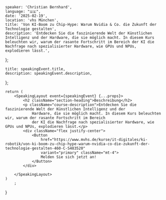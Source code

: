 
    speaker: 'Christian Bernhard',
    language: "🇩🇪",
    date: '2025-02-19',
    location: 'vhs München',
    title: 'Von KI-Boom zu Chip-Hype: Warum Nvidia & Co. die Zukunft der Technologie gestalten',
    description: 'Entdecken Sie die faszinierende Welt der Künstlichen Intelligenz und der Hardware, die sie möglich macht. In diesem Kurs beleuchten wir, warum der rasante Fortschritt im Bereich der KI die Nachfrage nach spezialisierter Hardware, wie GPUs und NPUs, explodieren lässt.',
};

    title: speakingEvent.title,
    description: speakingEvent.description,
};

    return (
        <SpeakingLayout event={speakingEvent} {...props}>
            <h2 className="section-heading">Beschreibung</h2>
            <p className="course-description">Entdecken Sie die faszinierende Welt der Künstlichen Intelligenz und der
                Hardware, die sie möglich macht. In diesem Kurs beleuchten wir, warum der rasante Fortschritt im Bereich
                der KI die Nachfrage nach spezialisierter Hardware, wie GPUs und NPUs, explodieren lässt.</p>
            <div className="flex justify-center">
                <Button
                    href="https://www.mvhs.de/kurse/it-digitales/ki-robotik/von-ki-boom-zu-chip-hype-warum-nvidia-co-die-zukunft-der-technologie-gestalten-460-C-S483520"
                    variant="primary" className="mt-4">
                    Melden Sie sich jetzt an!
                </Button>
            </div>

        </SpeakingLayout>
    )
        ;
}
